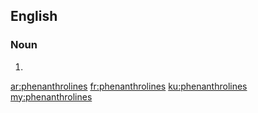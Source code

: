 ==English==

===Noun===
{{head|en|plural}}

# {{plural of|phenanthroline|lang=en|nocat=1}}

[[ar:phenanthrolines]]
[[fr:phenanthrolines]]
[[ku:phenanthrolines]]
[[my:phenanthrolines]]